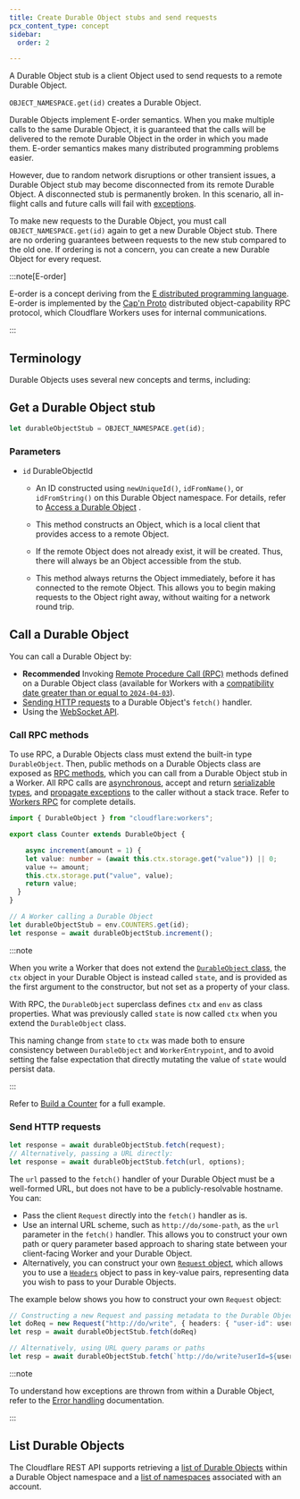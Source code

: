 ```yaml
---
title: Create Durable Object stubs and send requests
pcx_content_type: concept
sidebar:
  order: 2

---
```


A Durable Object stub is a client Object used to send requests to a remote Durable Object.

`OBJECT_NAMESPACE.get(id)` creates a Durable Object.

Durable Objects implement E-order semantics. When you make multiple calls to the same Durable Object, it is guaranteed that the calls will be delivered to the remote Durable Object in the order in which you made them. E-order semantics makes many distributed programming problems easier.

However, due to random network disruptions or other transient issues, a Durable Object stub may become disconnected from its remote Durable Object. A disconnected stub is permanently broken. In this scenario, all in-flight calls and future calls will fail with [exceptions](/durable-objects/observability/troubleshooting/).

To make new requests to the Durable Object, you must call `OBJECT_NAMESPACE.get(id)` again to get a new Durable Object stub. There are no ordering guarantees between requests to the new stub compared to the old one. If ordering is not a concern, you can create a new Durable Object for every request.

:::note[E-order]


E-order is a concept deriving from the [E distributed programming language](https://en.wikipedia.org/wiki/E_\(programming_language\)). E-order is implemented by the [Cap'n Proto](https://capnproto.org) distributed object-capability RPC protocol, which Cloudflare Workers uses for internal communications.


:::

## Terminology

Durable Objects uses several new concepts and terms, including:

<Glossary product="durable-objects" />

## Get a Durable Object stub

```js
let durableObjectStub = OBJECT_NAMESPACE.get(id);
```

### Parameters

* `id` DurableObjectId
  * An ID constructed using `newUniqueId()`, `idFromName()`, or `idFromString()` on this Durable Object namespace. For details, refer to [Access a Durable Object](/durable-objects/best-practices/access-durable-objects-from-a-worker/#generate-ids-randomly) .

  * This method constructs an Object, which is a local client that provides access to a remote Object.

  * If the remote Object does not already exist, it will be created. Thus, there will always be an Object accessible from the stub.

  * This method always returns the Object immediately, before it has connected to the remote Object. This allows you to begin making requests to the Object right away, without waiting for a network round trip.



## Call a Durable Object

You can call a Durable Object by:

* **Recommended** Invoking [Remote Procedure Call (RPC)](/workers/runtime-apis/rpc/) methods defined on a Durable Object class (available for Workers with a [compatibility date greater than or equal to `2024-04-03`](/workers/configuration/compatibility-dates/#durable-object-stubs-and-service-bindings-support-rpc)).
* [Sending HTTP requests](/durable-objects/best-practices/create-durable-object-stubs-and-send-requests/#send-http-requests) to a Durable Object's `fetch()` handler.
* Using the [WebSocket API](/durable-objects/reference/websockets/).

### Call RPC methods

To use RPC, a Durable Objects class must extend the built-in type `DurableObject`. Then, public methods on a Durable Objects class are exposed as [RPC methods](/workers/runtime-apis/rpc/), which you can call from a Durable Object stub in a Worker. All RPC calls are [asynchronous](/workers/runtime-apis/rpc/lifecycle/), accept and return [serializable types](/workers/runtime-apis/rpc/), and [propagate exceptions](/workers/runtime-apis/rpc/error-handling/) to the caller without a stack trace. Refer to [Workers RPC](/workers/runtime-apis/rpc/) for complete details.

```ts
import { DurableObject } from "cloudflare:workers";

export class Counter extends DurableObject {

	async increment(amount = 1) {
    let value: number = (await this.ctx.storage.get("value")) || 0;
    value += amount;
    this.ctx.storage.put("value", value);
    return value;
  }
}
```

```ts
// A Worker calling a Durable Object
let durableObjectStub = env.COUNTERS.get(id);
let response = await durableObjectStub.increment();
```

:::note


When you write a Worker that does not extend the [`DurableObject` class](/workers/configuration/compatibility-dates/#durable-object-stubs-and-service-bindings-support-rpc), the `ctx` object in your Durable Object is instead called `state`, and is provided as the first argument to the constructor, but not set as a property of your class.

With RPC, the `DurableObject` superclass defines `ctx` and `env` as class properties. What was previously called `state` is now called `ctx` when you extend the `DurableObject` class.

This naming change from `state` to `ctx` was made both to ensure consistency between `DurableObject` and `WorkerEntrypoint`, and to avoid setting the false expectation that directly mutating the value of `state` would persist data.


:::

Refer to [Build a Counter](/durable-objects/examples/build-a-counter/) for a full example.

### Send HTTP requests

```js
let response = await durableObjectStub.fetch(request);
// Alternatively, passing a URL directly:
let response = await durableObjectStub.fetch(url, options);
```

The `url` passed to the `fetch()` handler of your Durable Object must be a well-formed URL, but does not have to be a publicly-resolvable hostname. You can:

* Pass the client `Request` directly into the `fetch()` handler as is.
* Use an internal URL scheme, such as `http://do/some-path`, as the `url` parameter in the `fetch()` handler. This allows you to construct your own path or query parameter based approach to sharing state between your client-facing Worker and your Durable Object.
* Alternatively, you can construct your own [`Request` object](/workers/runtime-apis/request/), which allows you to use a [`Headers`](/workers/runtime-apis/headers/) object to pass in key-value pairs, representing data you wish to pass to your Durable Objects.

The example below shows you how to construct your own `Request` object:

```ts
// Constructing a new Request and passing metadata to the Durable Object via headers
let doReq = new Request("http://do/write", { headers: { "user-id": userId }})
let resp = await durableObjectStub.fetch(doReq)

// Alternatively, using URL query params or paths
let resp = await durableObjectStub.fetch(`http://do/write?userId=${userId}`)
```

:::note


To understand how exceptions are thrown from within a Durable Object, refer to the [Error handling](/durable-objects/best-practices/error-handling/) documentation.


:::

## List Durable Objects

The Cloudflare REST API supports retrieving a [list of Durable Objects](/api/operations/durable-objects-namespace-list-objects) within a Durable Object namespace and a [list of namespaces](/api/operations/durable-objects-namespace-list-namespaces) associated with an account.
